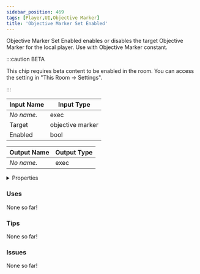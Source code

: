 ```yaml
---
sidebar_position: 469
tags: [Player,UI,Objective Marker]
title: 'Objective Marker Set Enabled'
---
```


Objective Marker Set Enabled enables or disables the target Objective Marker for the local player. Use with Objective Marker constant.

:::caution BETA

This chip requires beta content to be enabled in the room. You can access the setting in "This Room -> Settings".

:::




<EsbSvg />

| Input Name | Input Type |
|-----------|-----------|
| *No name.* | exec |
| Target | objective marker |
| Enabled | bool |

| Output Name | Output Type |
|-----------|-----------|
| *No name.* | exec |


<details>
  <summary>Properties</summary>
  <div>
    <div>
    <table>
      <thead>
        <tr>
          <th>Is beta required?</th>
          <th>✅</th>
        </tr>
        <tr>
          <th>Is this chip a trolling risk?</th>
          <th>❌</th>
        </tr>
        <tr>
          <th>Is this chip a role assignment risk?</th>
          <th>❌</th>
        </tr>
        <tr>
          <th>Chip UUID</th>
          <th>8bc5eda2-94f1-4bae-879c-50f246155922</th>
        </tr>
      </thead>
    </table>
    </div>
  </div>
</details>

### Uses

None so far!

### Tips

None so far!

### Issues

None so far!